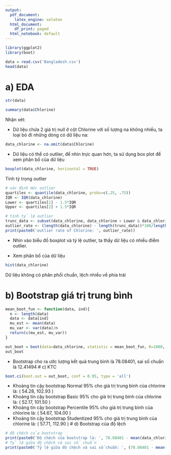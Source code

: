 ```yaml
---
output:
  pdf_document:
    latex_engine: xelatex
  html_document:
    df_print: paged
  html_notebook: default
---
```


```r
library(ggplot2)
library(boot)
```

```r
data = read.csv('Bangladesh.csv')
head(data)
```

# a) EDA

```r
str(data)
```

```r
summary(data$Chlorine)
```

Nhận xét:

-   Dữ liệu chứa 2 giá trị null ở cột Chlorine với số lượng na không nhiều, ta loại bỏ đi những dòng có dữ liệu na:

```r
data_chlorine <- na.omit(data$Chlorine)
```

-   Dữ liệu có thể có outlier, để nhìn trực quan hơn, ta sử dụng box plot để xem phân bố của dữ liệu

```r
boxplot(data_chlorine, horizontal = TRUE)
```

Tính tỷ trọng outlier

```r
# xác định mức outlier
quartiles <- quantile(data_chlorine, probs=c(.25, .75))
IQR <- IQR(data_chlorine)
Lower <- quartiles[1] - 1.5*IQR
Upper <- quartiles[2] + 1.5*IQR

# tính tỷ lệ outlier
trunc_data <- subset(data_chlorine, data_chlorine > Lower & data_chlorine < Upper)
outlier_rate <- (length(data_chlorine) - length(trunc_data))*100/length(data_chlorine)
print(paste0('outlier rate of Chlorine: ', outlier_rate))
```

-   Nhìn vào biểu đồ boxplot và tỷ lệ outlier, ta thấy dữ liệu có nhiều điểm outlier.

-   Xem phân bố của dữ liệu

```r
hist(data_chlorine)
```

Dữ liệu không có phân phối chuẩn, lệch nhiều về phía trái

# b) Bootstrap giá trị trung bình

```r
mean_boot_fun <- function(data, ind){
  n <- length(data)
  data <- data[ind]
  mu_est <- mean(data)
  mu_var <- var(data)/n
  return(c(mu_est, mu_var))
}
```

```r
out_boot = boot(data=data_chlorine, statistic = mean_boot_fun, R=1000, sim="ordinary", set.seed(123))
out_boot
```

-   Bootstrap cho ra ước lượng kết quả trung bình là 78.08401, sai số chuẩn là 12.41494 
# c) KTC

```r
boot.ci(boot.out = out_boot, conf = 0.95, type = 'all')
```

-   Khoảng tin cậy bootstrap Normal 95% cho giá trị trung bình của chlorine là: ( 54.28, 102.93 )
-   Khoảng tin cậy bootstrap Basic 95% cho giá trị trung bình của chlorine là: ( 52.17, 101.50 )
-   Khoảng tin cậy bootstrap Percentile 95% cho giá trị trung bình của chlorine là: ( 54.67, 104.00 )
-   Khoảng tin cậy bootstrap Studentized 95% cho giá trị trung bình của chlorine là: ( 57.71, 112.90 ) 
# d) Bootstrap của độ lệch

```r
# độ chệch của bootstrap
print(paste0('Độ chệch của bootstrap là: ', 78.08401 - mean(data_chlorine)))
# Tỷ lệ giữa độ chệch và sai số chuẩn
print(paste0('Tỷ lệ giữa độ chệch và sai số chuẩn: ', (78.08401 - mean(data_chlorine))/12.41494))
```
